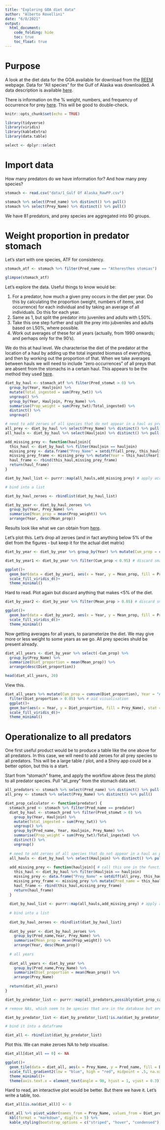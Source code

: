 ```yaml
---
title: "Exploring GOA diet data"
author: "Alberto Rovellini"
date: "6/8/2021"
output:
  html_document:
    code_folding: hide
    toc: true
    toc_float: true
---
```


# Purpose

A look at the diet data for the GOA available for download from the [REEM](https://apps-afsc.fisheries.noaa.gov/refm/reem/webdietdata/dietdataintro.php) webpage. Data for "All species" for the Gulf of Alaska was downloaded. A data description is available [here](https://archive.fisheries.noaa.gov/afsc/refm/reem/data/DBDescription_WebData.pdf). 

There is information on the % weight, numbers, and frequency of occurrence for prey [here](https://apps-afsc.fisheries.noaa.gov/refm/reem/webdietdata/diettableintro.php). This will be good to double-check.

```r
knitr::opts_chunk$set(echo = TRUE)
```

```r
library(tidyverse)
library(viridis)
library(kableExtra)
library(data.table)
```

```r
select <- dplyr::select
```

# Import data

How many predators do we have information for? And how many prey species?
```r
stomach <- read.csv("data/1_Gulf Of Alaska_RawPP.csv")

stomach %>% select(Pred_name) %>% distinct() %>% pull()
stomach %>% select(Prey_Name) %>% distinct() %>% pull()
```

We have 81 predators, and prey species are aggregated into 90 groups. 

# Weight proportion in predator stomach

Let's start with one species, ATF for consistency.
```r
stomach_atf <- stomach %>% filter(Pred_name == "Atheresthes stomias")

glimpse(stomach_atf)
```

Let's explore the data. Useful things to know would be:

1. For a predator, how much a given prey occurs in the diet per year. Do this by calculating the proportion (weight, numbers of items, and occurrence) for each individual and by taking an average of all individuals. Do this for each year.
2. Same as 1, but split the predator into juveniles and adults with L50%. 
3. Take this one step further and split the prey into jubveniles and adults based on L50%, where possible.
4. Work out averages of these for all years (actually, from 1990 onwards; and perhaps only for the 90's).

We do this at haul level. We characterise the diet of the predator at the location of a haul by adding up the total ingested biomass of everything, and then by working out the proportion of that. When we take averages between hauls we will need to include "zero occurrences" of all preys that are absent from the stomachs in a certain haul. This appears to be the method they used [here](https://apps-afsc.fisheries.noaa.gov/refm/reem/webdietdata/diettableintro.php).

```r
diet_by_haul <- stomach_atf %>% filter(Pred_stomwt > 0) %>%
  group_by(Year, Hauljoin) %>%
  mutate(Total_ingested = sum(Prey_twt)) %>%
  ungroup() %>%
  group_by(Year, Hauljoin, Prey_Name) %>%
  summarise(Prop_weight = sum(Prey_twt)/Total_ingested) %>%
  distinct() %>%
  ungroup()

# need to add zeroes of all species that do not appear in a haul as prey for this predator. Then we can take means of all hauls.
all_prey <- diet_by_haul %>% select(Prey_Name) %>% distinct() %>% pull()
all_hauls <- diet_by_haul %>% select(Hauljoin) %>% distinct() %>% pull()

add_missing_prey <- function(hauljoin){
  this_haul <- diet_by_haul %>% filter(Hauljoin == hauljoin)
  missing_prey <- data.frame("Prey_Name" = setdiff(all_prey, this_haul$Prey_Name))
  missing_prey_frame <- missing_prey %>% mutate(Year = this_haul$Year[1], Hauljoin = this_haul$Hauljoin[1], Prop_weight = 0) %>% select(Year,Hauljoin,Prey_Name,Prop_weight)
  haul_frame <- rbind(this_haul,missing_prey_frame)
  return(haul_frame)
}

diet_by_haul_list <- purrr::map(all_hauls,add_missing_prey) # apply across all hauls for this predator

# bind into a list

diet_by_haul_zeroes <- rbindlist(diet_by_haul_list)

diet_by_year <- diet_by_haul_zeroes %>%
  group_by(Year, Prey_Name) %>%
  summarise(Mean_prop = mean(Prop_weight)) %>%
  arrange(Year, desc(Mean_prop))
```
Results look like what we can obtain from [here](https://apps-afsc.fisheries.noaa.gov/refm/reem/webdietdata/diettableintro.php).

Let's plot this. Let's drop all zeroes (and in fact anything below 5% of the diet from the figures - but keep it for the actual diet matrix)
```r
diet_by_year <- diet_by_year %>% group_by(Year) %>% mutate(Cum_prop = cumsum(Mean_prop)) %>% ungroup()

diet_by_year1 <- diet_by_year %>% filter(Cum_prop < 0.95) # discard smallc ontributions for visualisation

ggplot()+
  geom_bar(data = diet_by_year1, aes(x = Year, y = Mean_prop, fill = Prey_Name), stat = "identity", position = "stack")+
  scale_fill_viridis_d()+
  theme_minimal()
```
Hard to read. Plot again but discard anything that makes <5% of the diet. 
```r
diet_by_year2 <- diet_by_year %>% filter(Mean_prop > 0.05) # discard small ontributions for visualisation

ggplot()+
  geom_bar(data = diet_by_year2, aes(x = Year, y = Mean_prop, fill = Prey_Name), stat = "identity", position = "stack")+
  scale_fill_viridis_d()+
  theme_minimal()
```


Now getting averages for all years, to parameterize the diet. We may give more or less weight to some years as we go. All prey species shuld be present already.
```r
diet_all_years <- diet_by_year %>% select(-Cum_prop) %>%
  group_by(Prey_Name) %>%
  summarize(Diet_proportion = mean(Mean_prop)) %>%
  arrange(desc(Diet_proportion))

head(diet_all_years, 20)
```

View this.
```r
diet_all_years %>% mutate(Cum_prop = cumsum(Diet_proportion), Year = "All years") %>%
  filter(Diet_proportion > 0.05) %>% # aid visualisation
  ggplot()+
  geom_bar(aes(x = Year, y = Diet_proportion, fill = Prey_Name), stat = "identity", position = "stack")+
  scale_fill_viridis_d()+
  theme_minimal()
```

# Operationalize to all predators

One first useful product would be to produce a table like the one above for all predators. In this case, we will need to add zeroes for all prey species to all predators. This will be a large table / plot, and a Shiny app could be a better option, but this is a start.

Start from "stomach" frame, and apply the workflow above (less the plots) to all predator species. Pull "all_prey" from the stomach data set.
```r
all_predators <- stomach %>% select(Pred_name) %>% distinct() %>% pull()
all_prey <- stomach %>% select(Prey_Name) %>% distinct() %>% pull()

diet_prop_calculator <- function(predator) {
  stomach_pred <- stomach %>% filter(Pred_name == predator)
  diet_by_haul <- stomach_pred %>% filter(Pred_stomwt > 0) %>%
    group_by(Year, Hauljoin) %>%
    mutate(Total_ingested = sum(Prey_twt)) %>%
    ungroup() %>%
    group_by(Pred_name, Year, Hauljoin, Prey_Name) %>%
    summarise(Prop_weight = sum(Prey_twt)/Total_ingested) %>%
    distinct() %>%
    ungroup()
  
  # need to add zeroes of all species that do not appear in a haul as prey for this predator. Then we can take means of all hauls.
  all_hauls <- diet_by_haul %>% select(Hauljoin) %>% distinct() %>% pull() # extract hauljoins for each predator
  
  add_missing_prey <- function(hauljoin){ # call this one in the function below
    this_haul <- diet_by_haul %>% filter(Hauljoin == hauljoin)
    missing_prey <- data.frame("Prey_Name" = setdiff(all_prey, this_haul$Prey_Name))
    missing_prey_frame <- missing_prey %>% mutate(Pred_name = this_haul$Pred_name[1], Year = this_haul$Year[1], Hauljoin = this_haul$Hauljoin[1], Prop_weight = 0) %>% select(Pred_name,Year,Hauljoin,Prey_Name,Prop_weight)
    haul_frame <- rbind(this_haul,missing_prey_frame)
    return(haul_frame)
  }
  
  diet_by_haul_list <- purrr::map(all_hauls,add_missing_prey) # apply across all hauls for this predator
  
  # bind into a list
  
  diet_by_haul_zeroes <- rbindlist(diet_by_haul_list)
  
  diet_by_year <- diet_by_haul_zeroes %>%
    group_by(Pred_name,Year, Prey_Name) %>%
    summarise(Mean_prop = mean(Prop_weight)) %>%
    arrange(Year, desc(Mean_prop))
  
  # all years 
  
  diet_all_years <- diet_by_year %>%
    group_by(Pred_name,Prey_Name) %>%
    summarize(Diet_proportion = mean(Mean_prop)) %>%
    arrange(Prey_Name)
  
  return(diet_all_years)
}

diet_by_predator_list <- purrr::map(all_predators,possibly(diet_prop_calculator,NA))

# remove NAs, which seem to be species that are in the database but are not reported for the GOA

diet_by_predator_list <- diet_by_predator_list[!is.na(diet_by_predator_list)]

# bind it into a dataframe

diet_all <- rbindlist(diet_by_predator_list)
```

Plot this. We can make zeroes NA to help visualise.
```r
diet_all[diet_all == 0] <- NA

ggplot()+
  geom_tile(data = diet_all, aes(x = Prey_Name, y = Pred_name, fill = Diet_proportion), color = "darkgrey")+
  scale_fill_gradient2(low = "blue", high = "red", midpoint = .5, na.value="grey")+
  theme_minimal()+
  theme(axis.text.x = element_text(angle = 90, hjust = 1, vjust = 0.3))
```

Hard to read, an interactive plot would be better. But there we have it. Let's write a table, too.
```r
diet_all[is.na(diet_all)] <- 0

diet_all %>% pivot_wider(names_from = Prey_Name, values_from = Diet_proportion) %>%
  kbl(format = "markdown", digits = 5) %>%
  kable_styling(bootstrap_options = c("striped", "hover", "condensed"), font_size = 7)
```

